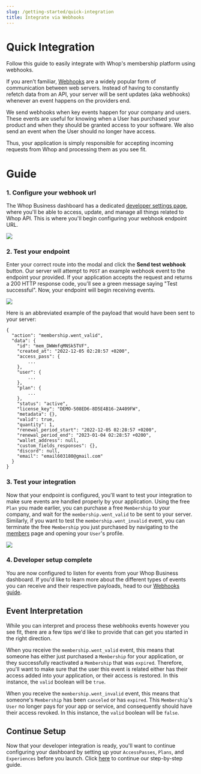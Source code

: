 ```yaml
---
slug: /getting-started/quick-integration
title: Integrate via Webhooks
---
```



# Quick Integration

Follow this guide to easily integrate with Whop's membership platform using webhooks.

If you aren't familiar, [Webhooks](https://hookdeck.com/webhooks/guides/what-are-webhooks-how-they-work#what-is-a-webhook) are a widely popular form of communication between web servers. Instead of having to constantly refetch data from an API, your server will be sent updates (aka webhooks) whenever an event happens on the providers end.

We send webhooks when key events happen for your company and users. These events are useful for knowing when a User has purchased your product and when they should be granted access to your software. We also send an event when the User should no longer have access. 

Thus, your application is simply responsible for accepting incoming requests from Whop and processing them as you see fit.


# Guide

### 1. Configure your webhook url

The Whop Business dashboard has a dedicated [developer settings page](https://dash.whop.com/developer), where you'll be able to access, update, and manage all things related to Whop API. This is where you'll begin configuring your webhook endpoint URL.

![](https://i.imgur.com/VVpkNxX.png)

### 2. Test your endpoint

Enter your correct route into the modal and click the **Send test webhook** button. Our server will attempt to `POST` an example webhook event to the endpoint your provided. If your application accepts the request and returns a 200 HTTP response code, you'll see a green message saying "Test successful". Now, your endpoint will begin receiving events.

![](https://i.imgur.com/MzZKSyU.png)

Here is an abbreviated example of the payload that would have been sent to your server:

```
{
  "action": "membership.went_valid",
  "data": {
    "id": "mem_DWWmfqMNSk5TVF",
    "created_at": "2022-12-05 02:28:57 +0200",
    "access_pass": {
        ...
    },
    "user": {
        ...
    },
    "plan": {
        ...
    },
    "status": "active",
    "license_key": "DEMO-508ED6-8D5E4B16-2A409FW",
    "metadata": {},
    "valid": true,
    "quantity": 1,
    "renewal_period_start": "2022-12-05 02:28:57 +0200",
    "renewal_period_end": "2023-01-04 02:28:57 +0200",
    "wallet_address": null,
    "custom_fields_responses": {},
    "discord": null,
    "email": "email603180@gmail.com"
  }
}
```

### 3. Test your integration

Now that your endpoint is configured, you'll want to test your integration to make sure events are handled properly by your application. Using the free `Plan` you made earlier, you can purchase a free `Membership` to your company, and wait for the `membership.went_valid` to be sent to your server. Similarly, if you want to test the `membership.went_invalid` event, you can terminate the free `Membership` you just purchased by navigating to the [members](https://dash.whop.com/members) page and opening your `User`'s profile.

![](https://i.imgur.com/lNsrc3Q.png)

### 4. Developer setup complete 

You are now configured to listen for events from your Whop Business dashboard. If you'd like to learn more about the different types of events you can receive and their respective payloads, head to our [Webhooks guide](/webhooks).


## Event Interpretation

While you can interpret and process these webhooks events however you see fit, there are a few tips we'd like to provide that can get you started in the right direction.


When you receive the `membership.went_valid` event, this means that someone has either just purchased a `Membership` for your application, or they successfully reactivated a `Membership` that was `expired`.
Therefore, you'll want to make sure that the user this event is related either has their access added into your application, or their access is restored. In this instance, the `valid` boolean will be `true`.


When you receive the `membership.went_invalid` event, this means that someone's `Membership` has been `canceled` or has `expired`. This `Membership`'s `User` no longer pays for your app or service, and consequently should have their access revoked.
In this instance, the `valid` boolean will be `false`.


## Continue Setup

Now that your developer integration is ready, you'll want to continue configuring your dashboard by setting up your `AccessPasses`, `Plans`, and `Experiences` before you launch. Click [here](/getting-started/getting-started) to continue our step-by-step guide.